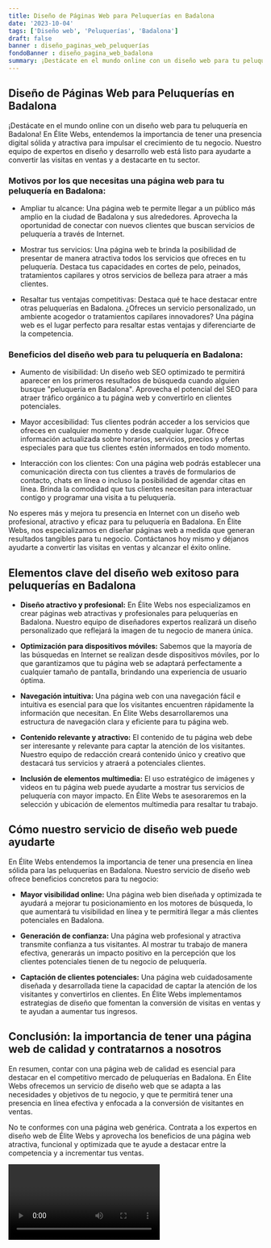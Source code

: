 ```yaml
---
title: Diseño de Páginas Web para Peluquerías en Badalona
date: '2023-10-04'
tags: ['Diseño web', 'Peluquerías', 'Badalona']
draft: false
banner : diseño_paginas_web_peluquerías
fondoBanner : diseño_pagina_web_badalona
summary: ¡Destácate en el mundo online con un diseño web para tu peluquería en Badalona! En Élite Webs, entendemos la importancia de tener una presencia digital sólida y atractiva para impulsar el crecimiento de tu negocio. Nuestro equipo de expertos en diseño y desarrollo web está listo para ayudarte a convertir las visitas en ventas y a destacarte en tu sector.
---
```


## Diseño de Páginas Web para Peluquerías en Badalona

¡Destácate en el mundo online con un diseño web para tu peluquería en Badalona! En Élite Webs, entendemos la importancia de tener una presencia digital sólida y atractiva para impulsar el crecimiento de tu negocio. Nuestro equipo de expertos en diseño y desarrollo web está listo para ayudarte a convertir las visitas en ventas y a destacarte en tu sector.

### Motivos por los que necesitas una página web para tu peluquería en Badalona:

- Ampliar tu alcance: Una página web te permite llegar a un público más amplio en la ciudad de Badalona y sus alrededores. Aprovecha la oportunidad de conectar con nuevos clientes que buscan servicios de peluquería a través de Internet.

- Mostrar tus servicios: Una página web te brinda la posibilidad de presentar de manera atractiva todos los servicios que ofreces en tu peluquería. Destaca tus capacidades en cortes de pelo, peinados, tratamientos capilares y otros servicios de belleza para atraer a más clientes.

- Resaltar tus ventajas competitivas: Destaca qué te hace destacar entre otras peluquerías en Badalona. ¿Ofreces un servicio personalizado, un ambiente acogedor o tratamientos capilares innovadores? Una página web es el lugar perfecto para resaltar estas ventajas y diferenciarte de la competencia.

### Beneficios del diseño web para tu peluquería en Badalona:

- Aumento de visibilidad: Un diseño web SEO optimizado te permitirá aparecer en los primeros resultados de búsqueda cuando alguien busque "peluquería en Badalona". Aprovecha el potencial del SEO para atraer tráfico orgánico a tu página web y convertirlo en clientes potenciales.

- Mayor accesibilidad: Tus clientes podrán acceder a los servicios que ofreces en cualquier momento y desde cualquier lugar. Ofrece información actualizada sobre horarios, servicios, precios y ofertas especiales para que tus clientes estén informados en todo momento.

- Interacción con los clientes: Con una página web podrás establecer una comunicación directa con tus clientes a través de formularios de contacto, chats en línea o incluso la posibilidad de agendar citas en línea. Brinda la comodidad que tus clientes necesitan para interactuar contigo y programar una visita a tu peluquería.

No esperes más y mejora tu presencia en Internet con un diseño web profesional, atractivo y eficaz para tu peluquería en Badalona. En Élite Webs, nos especializamos en diseñar páginas web a medida que generan resultados tangibles para tu negocio. Contáctanos hoy mismo y déjanos ayudarte a convertir las visitas en ventas y alcanzar el éxito online.

<GifSeo />

<Cta />

## **Elementos clave del diseño web exitoso para peluquerías en Badalona**

- **Diseño atractivo y profesional:** En Élite Webs nos especializamos en crear páginas web atractivas y profesionales para peluquerías en Badalona. Nuestro equipo de diseñadores expertos realizará un diseño personalizado que reflejará la imagen de tu negocio de manera única.

- **Optimización para dispositivos móviles:** Sabemos que la mayoría de las búsquedas en Internet se realizan desde dispositivos móviles, por lo que garantizamos que tu página web se adaptará perfectamente a cualquier tamaño de pantalla, brindando una experiencia de usuario óptima.

- **Navegación intuitiva:** Una página web con una navegación fácil e intuitiva es esencial para que los visitantes encuentren rápidamente la información que necesitan. En Élite Webs desarrollaremos una estructura de navegación clara y eficiente para tu página web.

- **Contenido relevante y atractivo:** El contenido de tu página web debe ser interesante y relevante para captar la atención de los visitantes. Nuestro equipo de redacción creará contenido único y creativo que destacará tus servicios y atraerá a potenciales clientes.

- **Inclusión de elementos multimedia:** El uso estratégico de imágenes y videos en tu página web puede ayudarte a mostrar tus servicios de peluquería con mayor impacto. En Élite Webs te asesoraremos en la selección y ubicación de elementos multimedia para resaltar tu trabajo.

## **Cómo nuestro servicio de diseño web puede ayudarte**

En Élite Webs entendemos la importancia de tener una presencia en línea sólida para las peluquerías en Badalona. Nuestro servicio de diseño web ofrece beneficios concretos para tu negocio:

- **Mayor visibilidad online:** Una página web bien diseñada y optimizada te ayudará a mejorar tu posicionamiento en los motores de búsqueda, lo que aumentará tu visibilidad en línea y te permitirá llegar a más clientes potenciales en Badalona.

- **Generación de confianza:** Una página web profesional y atractiva transmite confianza a tus visitantes. Al mostrar tu trabajo de manera efectiva, generarás un impacto positivo en la percepción que los clientes potenciales tienen de tu negocio de peluquería.

- **Captación de clientes potenciales:** Una página web cuidadosamente diseñada y desarrollada tiene la capacidad de captar la atención de los visitantes y convertirlos en clientes. En Élite Webs implementamos estrategias de diseño que fomentan la conversión de visitas en ventas y te ayudan a aumentar tus ingresos.

## **Conclusión: la importancia de tener una página web de calidad y contratarnos a nosotros**

En resumen, contar con una página web de calidad es esencial para destacar en el competitivo mercado de peluquerías en Badalona. En Élite Webs ofrecemos un servicio de diseño web que se adapta a las necesidades y objetivos de tu negocio, y que te permitirá tener una presencia en línea efectiva y enfocada a la conversión de visitantes en ventas.

No te conformes con una página web genérica. Contrata a los expertos en diseño web de Élite Webs y aprovecha los beneficios de una página web atractiva, funcional y optimizada que te ayude a destacar entre la competencia y a incrementar tus ventas.

<Video />

<CtaBot job='Peluquerías' city='Badalona'/>

<Gmaps query='Badalona+españa+maps' />